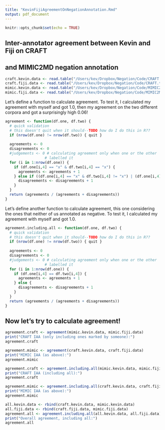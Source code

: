 ```yaml
---
title: "KevinFijiAgreementOnNegationAnnotation.Rmd"
output: pdf_document
---
```


```r
knitr::opts_chunk$set(echo = TRUE)
```

## Inter-annotator agreement between Kevin and Fiji on CRAFT
## and MIMIC2MD negation annotation


```r
craft.kevin.data <- read.table("/Users/kev/Dropbox/Negation/Code/CRAFT.type.token.with.prefix.KEVIN.txt", header=F, sep="\t")
craft.fiji.data <- read.table("/Users/kev/Dropbox/Negation/Code/CRAFT.type.token.with.prefix.FIJI.csv", header=F, sep=",")
mimic.kevin.data <- read.table("/Users/kev/Dropbox/Negation/Code/MIMIC2MD.type.token.with.prefix.KEVIN.xls", header=F, sep="\t")
mimic.fiji.data <- read.table("/Users/kev/Dropbox/Negation/Code/MIMIC2MD.type.token.with.prefix.FIJI.annotated.csv", header=F, sep=",")
```
Let's define a function to calculate agreement.  To test it, I calculated my agreement with myself and got 1.0, then my agreement on the two different corpora and got a surprisingly high 0.06!
```r
agreement <- function(df.one, df.two) {
  # quick validation
  # this doesn't quit when it should--TODO how do I do this in R??
  if (nrow(df.one) != nrow(df.two)) { quit }
  
  agreements <- 0
  disagreements <- 0
  #judgements <- 0 # calculating agreement only when one or the other 
                  # labelled it
  for (i in 1:nrow(df.one)) {
    if (df.one[i,4] == "x" & df.two[i,4] == "x") {
      agreements <- agreements + 1
    } else if ((df.one[i,4] == "x" & df.two[i,4] != "x") | (df.one[i,4] != "x" & df.two[i,4] == "x")) {
      disagreements <- disagreements + 1
    }
  }
  return (agreements / (agreements + disagreements))
}
```

Let's define another function to calculate agreement, this one considering the ones that neither of us annotated as negative.  To test it, I calculated my agreement with myself and got 1.0.
```r
agreement.including.all <- function(df.one, df.two) {
  # quick validation
  # this doesn't quit when it should--TODO how do I do this in R??
  if (nrow(df.one) != nrow(df.two)) { quit }
  
  agreements <- 0
  disagreements <- 0
  #judgements <- 0 # calculating agreement only when one or the other 
                  # labelled it
  for (i in 1:nrow(df.one)) {
    if (df.one[i,4] == df.two[i,4]) {
      agreements <- agreements + 1
    } else {
      disagreements <- disagreements + 1
    }
  }
  return (agreements / (agreements + disagreements))
}
```

## Now let's try to calculate agreement!

```r
agreement.craft <- agreement(mimic.kevin.data, mimic.fiji.data)
print("CRAFT IAA (only including ones marked by someone):")
agreement.craft

agreement.mimic <- agreement(craft.kevin.data, craft.fiji.data)
print("MIMIC IAA (as above):")
agreement.mimic

agreement.craft <- agreement.including.all(mimic.kevin.data, mimic.fiji.data)
print("CRAFT IAA (including all):")
agreement.craft

agreement.mimic <- agreement.including.all(craft.kevin.data, craft.fiji.data)
print("MIMIC IAA (as above):")
agreement.mimic

all.kevin.data <- rbind(craft.kevin.data, mimic.kevin.data)
all.fiji.data <- rbind(craft.fiji.data, mimic.fiji.data)
agreement.all <- agreement.including.all(all.kevin.data, all.fiji.data)
print("Overall agreement, including all:")
agreement.all
```

